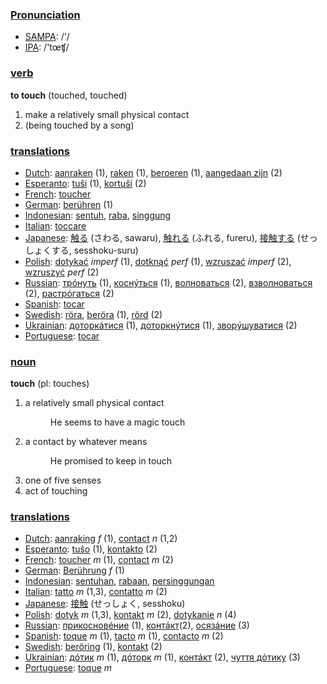 ===[[Pronunciation]]===
*[[w:SAMPA|SAMPA]]: /'/
*[[w:IPA|IPA]]: /'tœʧ/

=== [[verb]] ===
'''to touch''' (touched, touched)

# make a relatively small physical contact
# (being touched by a song)

=== [[translation]]s ===
*[[Dutch]]: [[aanraken]] (1), [[raken]] (1), [[beroeren]] (1), [[aangedaan zijn]] (2)
*[[Esperanto]]: [[tuŝi]] (1), [[kortuŝi]] (2)
*[[French]]: [[toucher]]
*[[German]]: [[berühren]] (1)
*[[Indonesian]]: [[sentuh]], [[raba]], [[singgung]]
*[[Italian]]: [[toccare]]
*[[Japanese]]: [[触る]] (さわる, sawaru), [[触れる]] (ふれる, fureru), [[接触する]] (せっしょくする, sesshoku-suru)
*[[Polish]]: [[dotykać]] ''imperf'' (1), [[dotknąć]] ''perf'' (1), [[wzruszać]] ''imperf'' (2), [[wzruszyć]] ''perf'' (2)
*[[Russian]]: [[трóнуть]] (1), [[коснýться]] (1), [[волноваться]] (2), [[взволноваться]] (2), [[растрóгаться]] (2)
*[[Spanish]]: [[tocar]]
*[[Swedish]]: [[röra]], [[beröra]] (1), [[rörd]] (2)
*[[Ukrainian]]: [[доторкáтися]] (1), [[доторкнýтися]] (1), [[зворýшуватися]] (2)
*[[Portuguese]]: [[tocar]]
=== [[noun]] ===
'''touch''' (pl: touches)

# a relatively small physical contact
#: He seems to have a magic touch
# a contact by whatever means
#: He promised to keep in touch
# one of five senses
# act of touching

=== [[translation]]s ===
*[[Dutch]]: [[aanraking]] ''f'' (1), [[contact]] ''n'' (1,2)
*[[Esperanto]]: [[tuŝo]] (1), [[kontakto]] (2)
*[[French]]: [[toucher]] ''m'' (1), [[contact]] ''m'' (2)
*[[German]]: [[Berührung]] ''f'' (1)
*[[Indonesian]]: [[sentuh|sentuhan]], [[raba|rabaan]], [[singgung|persinggungan]]
*[[Italian]]: [[tatto]] ''m'' (1,3), [[contatto]] ''m'' (2)
*[[Japanese]]: [[接触]] (せっしょく, sesshoku)
*[[Polish]]: [[dotyk]] ''m'' (1,3), [[kontakt]] ''m'' (2), [[dotykanie]] ''n'' (4)
*[[Russian]]: [[прикосновéние]] (1), [[контáкт]](2), [[осязáние]] (3)
*[[Spanish]]: [[toque]] ''m'' (1), [[tacto]] ''m'' (1), [[contacto]] ''m'' (2)
*[[Swedish]]: [[beröring]] (1), [[kontakt]] (2)
*[[Ukrainian]]: [[дóтик]] ''m'' (1), [[дóторк]] ''m'' (1), [[контáкт]] (2), [[чуття дóтику]] (3)
*[[Portuguese]]: [[toque]] ''m''